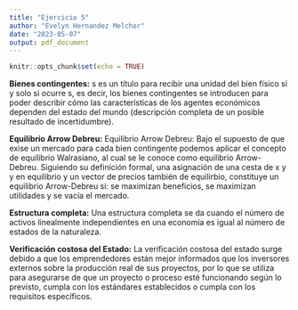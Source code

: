 ```yaml
---
title: "Ejercicio 5"
author: "Evelyn Hernandez Melchor"
date: "2023-05-07"
output: pdf_document
---
```


```r
knitr::opts_chunk$set(echo = TRUE)
```

**Bienes contingentes:** s es un título para recibir una unidad del bien físico si y solo si ocurre s, es decir, los bienes contingentes se introducen para poder describir cómo las características de los agentes económicos dependen del estado del mundo (descripción completa de un posible resultado de incertidumbre).


**Equilibrio Arrow Debreu:** Equilibrio Arrow Debreu: Bajo el supuesto de que exise un mercado para cada bien contingente podemos aplicar el concepto de equilibrio Walrasiano, al cual se le conoce como equilibrio Arrow-Debreu. Siguiendo su definición formal, una asignación de una cesta de x y y en equilibrio y un vector de precios también de equilirbio, constituye un equilibrio Arrow-Debreu si: se maximizan beneficios, se maximizan utilidades y se vacía el mercado.


**Estructura completa:** Una estructura completa se da cuando el número de activos linealmente independientes en una economía es igual al número de estados de la naturaleza.

**Verificación costosa del Estado:** La verificación costosa del estado surge debido a que los emprendedores están mejor informados que los inversores externos sobre la producción real de sus proyectos, por lo que se utiliza para asegurarse de que un proyecto o proceso esté funcionando según lo previsto, cumpla con los estándares establecidos o cumpla con los requisitos específicos. 